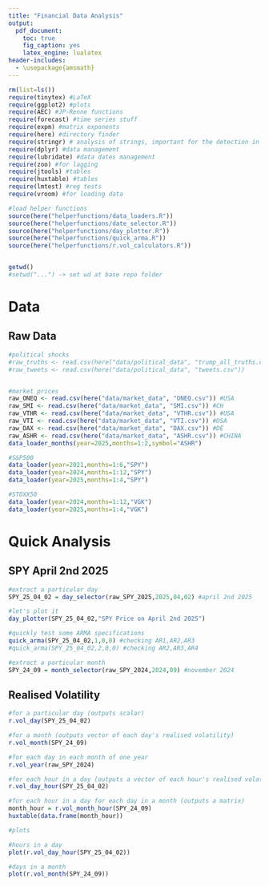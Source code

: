 ```yaml
---
title: "Financial Data Analysis"
output:
  pdf_document: 
    toc: true
    fig_caption: yes
    latex_engine: lualatex
header-includes:
  - \usepackage{amsmath}
---
```

\newpage

```r
rm(list=ls())
require(tinytex) #LaTeX
require(ggplot2) #plots
require(AEC) #JP-Renne functions
require(forecast) #time series stuff
require(expm) #matrix exponents
require(here) #directory finder
require(stringr) # analysis of strings, important for the detection in tweets
require(dplyr) #data management
require(lubridate) #data dates management
require(zoo) #for lagging
require(jtools) #tables
require(huxtable) #tables
require(lmtest) #reg tests
require(vroom) #for loading data

#load helper functions
source(here("helperfunctions/data_loaders.R"))
source(here("helperfunctions/date_selector.R"))
source(here("helperfunctions/day_plotter.R"))
source(here("helperfunctions/quick_arma.R"))
source(here("helperfunctions/r.vol_calculators.R"))


getwd()
#setwd("...") -> set wd at base repo folder
```
# Data

## Raw Data
```r

#political shocks
#raw_truths <- read.csv(here("data/political_data", "trump_all_truths.csv"))
#raw_tweets <- read.csv(here("data/political_data", "tweets.csv"))


#market prices
raw_ONEQ <- read.csv(here("data/market_data", "ONEQ.csv")) #USA
raw_SMI <- read.csv(here("data/market_data", "SMI.csv")) #CH
raw_VTHR <- read.csv(here("data/market_data", "VTHR.csv")) #USA
raw_VTI <- read.csv(here("data/market_data", "VTI.csv")) #USA
raw_DAX <- read.csv(here("data/market_data", "DAX.csv")) #DE
raw_ASHR <- read.csv(here("data/market_data", "ASHR.csv")) #CHINA
data_loader_months(year=2025,months=1:2,symbol="ASHR")

#S&P500
data_loader(year=2021,months=1:6,"SPY")
data_loader(year=2024,months=1:12,"SPY")
data_loader(year=2025,months=1:4,"SPY")

#STOXX50
data_loader(year=2024,months=1:12,"VGK")
data_loader(year=2025,months=1:4,"VGK")


```



# Quick Analysis

## SPY April 2nd 2025
```r

#extract a particular day
SPY_25_04_02 = day_selector(raw_SPY_2025,2025,04,02) #april 2nd 2025

#let's plot it
day_plotter(SPY_25_04_02,"SPY Price on April 2nd 2025") 

#quickly test some ARMA specifications
quick_arma(SPY_25_04_02,1,0,0) #checking AR1,AR2,AR3
#quick_arma(SPY_25_04_02,2,0,0) #checking AR2,AR3,AR4

#extract a particular month
SPY_24_09 = month_selector(raw_SPY_2024,2024,09) #november 2024

```

## Realised Volatility
```r
#for a particular day (outputs scalar)
r.vol_day(SPY_25_04_02) 

#for a month (outputs vector of each day's realised volatility)
r.vol_month(SPY_24_09) 

#for each day in each month of one year
r.vol_year(raw_SPY_2024)

#for each hour in a day (outputs a vector of each hour's realised volatility)
r.vol_day_hour(SPY_25_04_02) 

#for each hour in a day for each day in a month (outputs a matrix)
month_hour = r.vol_month_hour(SPY_24_09)
huxtable(data.frame(month_hour))

#plots

#hours in a day
plot(r.vol_day_hour(SPY_25_04_02))

#days in a month
plot(r.vol_month(SPY_24_09))



```











